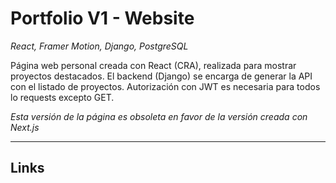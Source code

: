 # Portfolio V1 - Website

_React, Framer Motion, Django, PostgreSQL_

<HeaderImage
  src="https://github.com/Jaycedam/portfolio-mdx/raw/main/projects/portfolio-v1/preview.webp"
  alt="header image"
/>

Página web personal creada con React (CRA), realizada para mostrar proyectos destacados. El backend (Django) se encarga de generar la API con el listado de proyectos. Autorización con JWT es necesaria para todos lo requests excepto GET.

_Esta versión de la página es obsoleta en favor de la versión creada con Next.js_

---

## Links

<LinkButton
  title="GitHub - Frontend"
  href="https://github.com/Jaycedam/portfolio-frontend"
/>
<LinkButton
  title="GitHub - Backend"
  href="https://github.com/Jaycedam/portfolio-backend-django"
/>
<LinkButton
  title="Live version"
  href="https://portfolio-frontend-eight-sable.vercel.app/"
/>
<LinkButton
  title="Django API Server"
  href="https://portfolio-backend-django.vercel.app/api"
/>
